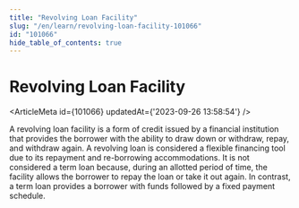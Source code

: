 ```yaml
---
title: "Revolving Loan Facility"
slug: "/en/learn/revolving-loan-facility-101066"
id: "101066"
hide_table_of_contents: true
---
```



# Revolving Loan Facility

<ArticleMeta id={101066} updatedAt={'2023-09-26 13:58:54'} />
<div className='border-solid border-b border-t-0 my-4 border-[var(--ifm-color-gray-300)]' />

A revolving loan facility is a form of credit issued by a financial institution that provides the borrower with the ability to draw down or withdraw, repay, and withdraw again. A revolving loan is considered a flexible financing tool due to its repayment and re-borrowing accommodations. It is not considered a term loan because, during an allotted period of time, the facility allows the borrower to repay the loan or take it out again. In contrast, a term loan provides a borrower with funds followed by a fixed payment schedule.
